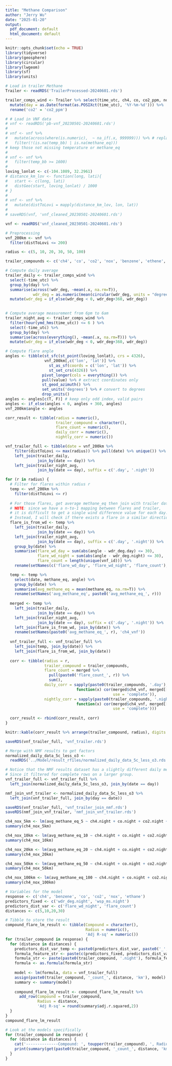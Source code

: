 ```yaml
---
title: "Methane Comparison"
author: "Jerry Wu"
date: "2025-01-20"
output:
  pdf_document: default
  html_document: default
---
```


```r
knitr::opts_chunk$set(echo = TRUE)
library(tidyverse)
library(geosphere)
library(circular)
library(lwgeom)
library(sf)
library(units)
```

```r
# Load in trailer Methane
Trailer <- readRDS('TrailerProcessed-20240601.rds')

trailer_comps_wind <- Trailer %>% select(time_utc, ch4, co, co2_ppm, nox, benzene, ethene, ethane, wdr_deg, wsp_ms) %>%
  mutate(day = as.Date(format(as.POSIXct(time_utc), '%Y-%m-%d'))) %>%
  rename('co2' = 'co2_ppm')
```

```r
# # Load in VNF data
# vnf <- readRDS('pb-vnf_20230501-20240601.rds')
# 
# vnf <- vnf %>% 
#   mutate(across(where(is.numeric),  ~ na_if(.x, 999999))) %>% # replace 999999 as missing
#   filter(!(is.na(temp_bb) | is.na(methane_eq))) 
# keep those not missing temperature or methane_eq
# 
# vnf <- vnf %>%
#   filter(temp_bb >= 1600)
# 
loving_lonlat <- c(-104.1089, 32.2961)
# distance_km_lov <- function(long, lati){
#   start <- c(long, lati)
#   distGeo(start, loving_lonlat) / 1000
# }
# 
# vnf <- vnf %>% 
#   mutate(distToLovi = mapply(distance_km_lov, lon, lat))
# 
# saveRDS(vnf, 'vnf_cleaned_20230501-20240601.rds')

vnf <- readRDS('vnf_cleaned_20230501-20240601.rds')
```

```r
# Preprocessing
vnf_200km <- vnf %>%
  filter(distToLovi <= 200)

radius <- c(5, 10, 20, 30, 50, 100)

trailer_compounds <- c('ch4', 'co', 'co2', 'nox', 'benzene', 'ethene', 'ethane')

# Compute daily average
trailer_daily <- trailer_comps_wind %>% 
  select(-time_utc) %>% 
  group_by(day) %>% 
  summarise(across(!wdr_deg, ~mean(.x, na.rm=T)),
            wdr_deg = as.numeric(mean(circular(wdr_deg, units = "degrees"), na.rm=T))) %>%
  mutate(wdr_deg = if_else(wdr_deg < 0, wdr_deg+360, wdr_deg))
  

# Compute average measurement from 6pm to 6am
trailer_night_avg <- trailer_comps_wind %>% 
  filter(hour(ymd_hms(time_utc)) <= 6 ) %>%
  select(-time_utc) %>% 
  group_by(day) %>% 
  summarise(across(everything(), ~mean(.x, na.rm=T))) %>%
  mutate(wdr_deg = if_else(wdr_deg < 0, wdr_deg+360, wdr_deg))

# Compute flare angle
angles <- tibble(st_sfc(st_point(loving_lonlat), crs = 4326), 
                 vnf_200km[,c('lon', 'lat')] %>% 
                   st_as_sf(coords = c('lon', 'lat')) %>% 
                   st_set_crs(4326)) %>%
                pivot_longer(cols = everything()) %>% 
                pull(value) %>% # extract coordinates only
                st_geod_azimuth() %>%
                set_units('degrees') %>% # convert to degrees
                drop_units()
angles <- angles[c(T, F)] # keep only odd index, valid pairs
angles <- if_else(angles < 0, angles + 360, angles)
vnf_200km$angle <- angles

corr_result <- tibble(radius = numeric(), 
                      trailer_compound = character(),
                      flare_count = numeric(),
                      daily_corr = numeric(),
                      nightly_corr = numeric())

vnf_trailer_full <- tibble(date = vnf_200km %>%
    filter(distToLovi <= max(radius)) %>% pull(date) %>% unique()) %>%
    left_join(trailer_daily, 
              join_by(date == day)) %>%
    left_join(trailer_night_avg, 
              join_by(date == day), suffix = c('.day', '.night'))

for (r in radius) {
  # Filter for flares within radius r
  temp <- vnf_200km %>%
    filter(distToLovi <= r)
  
  # For those flares, get average methane_eq then join with trailer data
  # NOTE: since we have a n-to-1 mapping between flares and trailer, 
  # it is difficult to get a single wind difference value for each day.
  # Instead, I will check if there exists a flare in a similar direction as wind
  flare_is_from_wd <- temp %>%
    left_join(trailer_daily, 
              join_by(date == day)) %>%
    left_join(trailer_night_avg, 
              join_by(date == day), suffix = c('.day', '.night')) %>%
    group_by(date) %>%
    summarise(flare_wd_day = sum(abs(angle - wdr_deg.day) <= 30),
              flare_wd_night = sum(abs(angle - wdr_deg.night) <= 30),
              flare_count = length(unique(vnf_id))) %>%
    rename(setNames(c('flare_wd_day', 'flare_wd_night', 'flare_count'), paste0(c('flare_wd_day_', 'flare_wd_night_', 'flare_count_'), r)))

  temp <- temp %>%
    select(date, methane_eq, angle) %>%
    group_by(date) %>%
    summarise(avg_methane_eq = mean(methane_eq, na.rm=T)) %>%
    rename(setNames('avg_methane_eq', paste0('avg_methane_eq_', r)))
  
  merged <- temp %>%
    left_join(trailer_daily, 
              join_by(date == day)) %>%
    left_join(trailer_night_avg, 
              join_by(date == day), suffix = c('.day', '.night')) %>%
    left_join(flare_is_from_wd, join_by(date)) %>%
    rename(setNames(paste0('avg_methane_eq_', r), 'ch4_vnf'))
  
  vnf_trailer_full <- vnf_trailer_full %>%
    left_join(temp, join_by(date)) %>%
    left_join(flare_is_from_wd, join_by(date))
              
  corr <- tibble(radius = r, 
                 trailer_compound = trailer_compounds, 
                 flare_count = merged %>% 
                   pull(paste0('flare_count_', r)) %>%
                   sum(),
                 daily_corr = sapply(paste0(trailer_compounds, '.day'), 
                               function(x) cor(merged$ch4_vnf, merged[[x]], 
                                               use = 'complete')),
                 nightly_corr = sapply(paste0(trailer_compounds, '.night'), 
                               function(x) cor(merged$ch4_vnf, merged[[x]], 
                                               use = 'complete')))
  
  corr_result <- rbind(corr_result, corr)
}

knitr::kable(corr_result %>% arrange(trailer_compound, radius), digits = 2, col.names = c("Buffer", "Compound", "Flare Count", "Correlation Day", "Correlation Night"), align="c")

saveRDS(vnf_trailer_full, 'vnf_trailer.rds')
```

```r
# Merge with NMF results to get factors
normalized_daily_data_5c_less_o3 <- 
  readRDS('../Model/result_rfiles/normalized_daily_data_5c_less_o3.rds')

# Notice that the NMF results dataset has a slightly different daily measurement
# Since it filtered for complete rows on a larger group.
vnf_trailer_full <- vnf_trailer_full %>%
  left_join(normalized_daily_data_5c_less_o3, join_by(date == day))

nmf_join_vnf_trailer <- normalized_daily_data_5c_less_o3 %>%
  left_join(vnf_trailer_full, join_by(day == date))

saveRDS(vnf_trailer_full, 'vnf_trailer_join_nmf.rds')
saveRDS(nmf_join_vnf_trailer, 'nmf_join_vnf_trailer.rds')
```

```r
ch4_nox_5km <- lm(avg_methane_eq_5 ~ ch4.night + co.night + co2.night + nox.night + benzene.night + wsp_ms.night + flare_wd_night_5 + flare_count_5, data = vnf_trailer_full)
summary(ch4_nox_5km)

ch4_nox_10km <- lm(avg_methane_eq_10 ~ ch4.night + co.night + co2.night + nox.night + benzene.night + wsp_ms.night + flare_wd_night_10 + flare_count_10, data = vnf_trailer_full)
summary(ch4_nox_10km)

ch4_nox_20km <- lm(avg_methane_eq_20 ~ ch4.night + co.night + co2.night + nox.night + benzene.night + wdr_deg.night + wsp_ms.night + flare_wd_night_20 + flare_count_20, data = vnf_trailer_full)
summary(ch4_nox_20km)

ch4_nox_50km <- lm(avg_methane_eq_50 ~ ch4.night + co.night + co2.night + nox.night + benzene.night + wdr_deg.night + wsp_ms.night + flare_wd_night_50 + flare_count_50, data = vnf_trailer_full)
summary(ch4_nox_50km)

ch4_nox_100km <- lm(avg_methane_eq_100 ~ ch4.night + co.night + co2.night + nox.night + benzene.night + wsp_ms.night + flare_wd_night_100 + flare_count_100, data = vnf_trailer_full)
summary(ch4_nox_100km)
```

```r
# Variables for the model
response <- c('ch4', 'benzene', 'co', 'co2', 'nox', 'ethane')
predictors_fixed <- c('wdr_deg.night', 'wsp_ms.night')
predictors_dist_var <- c('flare_wd_night', 'flare_count')
distances <- c(5,10,20,30)

# Tibble to store the result
compound_flare_lm_result <- tibble(Compound = character(),
                                   Radius = numeric(),
                                   'Adj R-sq' = numeric())
for (trailer_compound in response) {
  for (distance in distances) {
    predictors_dist_var_temp <- paste0(predictors_dist_var, paste0('_', distance))
    formula_feature_str <- paste(c(predictors_fixed, predictors_dist_var_temp), collapse = ' + ')
    formula_str <- paste(paste0(trailer_compound, '.night'), formula_feature_str, sep = ' ~ ')
    formula <- as.formula(formula_str)
    
    model <- lm(formula, data = vnf_trailer_full)
    assign(paste0(trailer_compound, '_count_', distance, 'km'), model)
    summary <- summary(model)
    
    compound_flare_lm_result <- compound_flare_lm_result %>%
      add_row(Compound = trailer_compound,
              Radius = distance,
              'Adj R-sq' = round(summary$adj.r.squared,2))
  }
}
compound_flare_lm_result
```

```r
# Look at the models specifically
for (trailer_compound in response) {
  for (distance in distances) {
    cat('--------------Compound: ', toupper(trailer_compound), ', Radius: ', distance, '---------------', sep = '')
    print(summary(get(paste0(trailer_compound, '_count_', distance, 'km'))))
  }
}
```






